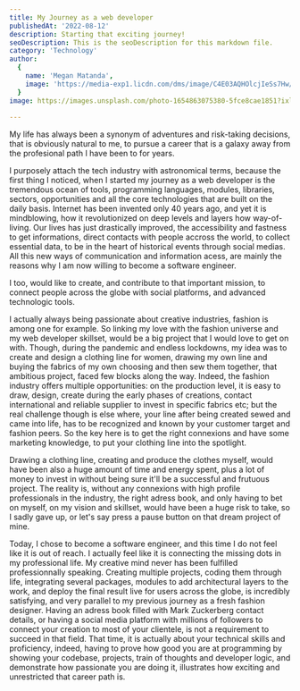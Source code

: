 ```yaml
---
title: My Journey as a web developer
publishedAt: '2022-08-12'
description: Starting that exciting journey!
seoDescription: This is the seoDescription for this markdown file.
category: 'Technology'
author:
  {
    name: 'Megan Matanda',
    image: 'https://media-exp1.licdn.com/dms/image/C4E03AQHOlcjIeSs7Hw/profile-displayphoto-shrink_200_200/0/1656079264419?e=1665014400&v=beta&t=iqNsDEnusO-SGUDunM-TC5ZJcMGGMq6Yn_xWwOVYXvE',
  }
image: https://images.unsplash.com/photo-1654863075380-5fce8cae1851?ixlib=rb-1.2.1&ixid=MnwxMjA3fDB8MHx0b3BpYy1mZWVkfDMyfGJvOGpRS1RhRTBZfHxlbnwwfHx8fA%3D%3D&auto=format&fit=crop&w=500&q=60'
  
---
```

My life  has always been a synonym of adventures and risk-taking decisions, that is obviously natural to me,
to pursue a career that is a galaxy away from the profesional path I have been to for years.

I purposely attach the tech industry with astronomical terms, because the first thing I noticed, when I started my journey as a web developer is the tremendous ocean of tools, programming languages, modules, libraries, sectors, opportunities and all the core technologies that are built on the daily basis. Internet has been invented only 40 years ago, and yet it is mindblowing, how it revolutionized on deep levels and layers how way-of-living.
Our lives has just drastically improved, the accessibility and fastness to get informations, direct contacts with people accross the world, to collect essential data, to be in the heart of historical events through social medias. All this new ways of communication and information acess, are mainly the reasons why I am now willing to become a software engineer.

I too, would like to create, and contribute to that important mission, to connect people across the globe with social platforms, and advanced technologic tools.

I actually always being passionate about creative industries, fashion is among one for example. So linking my love with the fashion universe and my web developer skillset, would be a big project that I would love to get on with. Though, during the pandemic and endless lockdowns, my idea was to create and design a clothing line for women, drawing my own line and buying the fabrics of my own choosing and then sew them together, that ambitious project, faced few blocks along the way. Indeed, the fashion industry offers multiple opportunities: on the production level, it is easy to draw, design, create during the early phases of creations, contact international and reliable supplier to invest in specific fabrics etc; but the real challenge though is else where, your line after being created sewed and came into life, has to be recognized and known by your customer target and fashion peers. So the key here is to get the right connexions and have some marketing knowledge, to put your clothing line into the spotlight.
  
Drawing a clothing line, creating and produce the clothes myself, would have been also a huge amount of time and energy spent, plus a lot of money to invest in without being sure it'll be a successful and frutuous project. The reality is, without any connexions with high profile professionals in the industry, the right adress book, and only having to bet on myself, on my vision and skillset, would have been a huge risk to take, so I sadly gave up, or let's say press a pause button on that dream project of mine. 

Today, I chose to become a software engineer, and this time I do not feel like it is out of reach. I actually feel like it is connecting the missing dots in my professional life. My creative mind never has been fulfilled professionnally speaking. Creating multiple projects, coding them through life, integrating several packages, modules to add architectural layers to the work, and deploy the final result live for users across the globe, is incredibly satisfying, and very parallel to my previous journey as a fresh fashion designer. Having an adress book filled with Mark Zuckerberg contact details, or having a social media platform with millions of followers to connect your creation to most of your clientele, is not a requirement to succeed in that field. That time, it is actually about your technical skills and proficiency, indeed, having to prove how good you are at programming by showing your codebase, projects, train of thoughts and developer logic, and demonstrate how passionate you are doing it, illustrates how exciting and unrestricted that career path is. 


